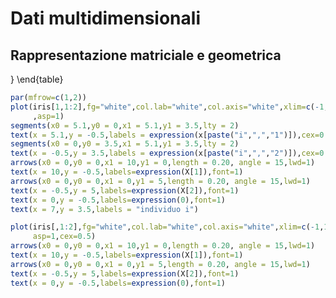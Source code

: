 

# Dati multidimensionali

## Rappresentazione matriciale e geometrica

  
 
\begin{table}[h]
\caption{Rappresentazione matriciale}
\label{tab:RegrMult}
\ 
\begin{center}
\begin{tabular}{rrrrrr}
\hline
Indiv. & $X_1$ & $X_2$ & $\dots$ & $X_p$ \\
\hline
1 & $x_{11}$ & $x_{12}$ & $\dots$ & $x_{1p}$\\
2 & $x_{21}$ & $x_{22}$ & $\dots$ & $x_{2p}$ \\
...\\
m & $x_{m1}$ & $x_{m2}$ & $\dots$ & $x_{mp}$ \\
\hline
\end{tabular}
\end{center}
\end{table}
 

```{r,fig.width=8, fig.height=4, echo=FALSE}
par(mfrow=c(1,2))
plot(iris[1,1:2],fg="white",col.lab="white",col.axis="white",xlim=c(-1,10),ylim=c(-1,6)
     ,asp=1)
segments(x0 = 5.1,y0 = 0,x1 = 5.1,y1 = 3.5,lty = 2)
text(x = 5.1,y = -0.5,labels = expression(x[paste("i",",","1")]),cex=0.8)
segments(x0 = 0,y0 = 3.5,x1 = 5.1,y1 = 3.5,lty = 2)
text(x = -0.5,y = 3.5,labels = expression(x[paste("i",",","2")]),cex=0.8)
arrows(x0 = 0,y0 = 0,x1 = 10,y1 = 0,length = 0.20, angle = 15,lwd=1)
text(x = 10,y = -0.5,labels=expression(X[1]),font=1)
arrows(x0 = 0,y0 = 0,x1 = 0,y1 = 5,length = 0.20, angle = 15,lwd=1)
text(x = -0.5,y = 5,labels=expression(X[2]),font=1)
text(x = 0,y = -0.5,labels=expression(0),font=1)
text(x = 7,y = 3.5,labels = "individuo i")

plot(iris[,1:2],fg="white",col.lab="white",col.axis="white",xlim=c(-1,10),ylim=c(-1,6),
     asp=1,cex=0.5)
arrows(x0 = 0,y0 = 0,x1 = 10,y1 = 0,length = 0.20, angle = 15,lwd=1)
text(x = 10,y = -0.5,labels=expression(X[1]),font=1)
arrows(x0 = 0,y0 = 0,x1 = 0,y1 = 5,length = 0.20, angle = 15,lwd=1)
text(x = -0.5,y = 5,labels=expression(X[2]),font=1)
text(x = 0,y = -0.5,labels=expression(0),font=1)
```





